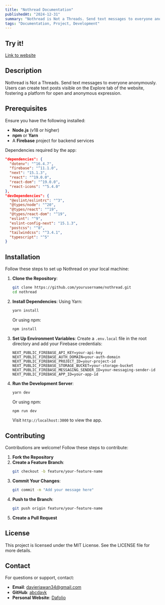 ```yaml
---
title: "Nothread Documentation"
publishedAt: "2024-12-31"
summary: "Nothread is Not a Threads. Send text messages to everyone anonymously. Users can create text posts visible on the Explore tab of the website, fostering a platform for open and anonymous expression. "
tags: "Documentation, Project, Development"
---
```


## Try it!

[Link to website](https://nothread.vercel.app)

## Description
Nothread is Not a Threads. Send text messages to everyone anonymously. Users can create text posts visible on the Explore tab of the website, fostering a platform for open and anonymous expression.

## Prerequisites
Ensure you have the following installed:

- **Node.js** (v18 or higher)
- **npm** or **Yarn**
- A **Firebase** project for backend services

Dependencies required by the app:

```json
"dependencies": {
  "dotenv": "^16.4.7",
  "firebase": "^11.1.0",
  "next": "15.1.3",
  "react": "^19.0.0",
  "react-dom": "^19.0.0",
  "react-icons": "^5.4.0"
},
"devDependencies": {
  "@eslint/eslintrc": "^3",
  "@types/node": "^20",
  "@types/react": "^19",
  "@types/react-dom": "^19",
  "eslint": "^9",
  "eslint-config-next": "15.1.3",
  "postcss": "^8",
  "tailwindcss": "^3.4.1",
  "typescript": "^5"
}
```

## Installation

Follow these steps to set up Nothread on your local machine:

1. **Clone the Repository**:
   ```bash
   git clone https://github.com/yourusername/nothread.git
   cd nothread
   ```

2. **Install Dependencies**:
   Using Yarn:
   ```bash
   yarn install
   ```
   Or using npm:
   ```bash
   npm install
   ```

3. **Set Up Environment Variables**:
   Create a `.env.local` file in the root directory and add your Firebase credentials:
   ```env
   NEXT_PUBLIC_FIREBASE_API_KEY=your-api-key
   NEXT_PUBLIC_FIREBASE_AUTH_DOMAIN=your-auth-domain
   NEXT_PUBLIC_FIREBASE_PROJECT_ID=your-project-id
   NEXT_PUBLIC_FIREBASE_STORAGE_BUCKET=your-storage-bucket
   NEXT_PUBLIC_FIREBASE_MESSAGING_SENDER_ID=your-messaging-sender-id
   NEXT_PUBLIC_FIREBASE_APP_ID=your-app-id
   ```

4. **Run the Development Server**:
   ```bash
   yarn dev
   ```
   Or using npm:
   ```bash
   npm run dev
   ```

   Visit `http://localhost:3000` to view the app.

## Contributing

Contributions are welcome! Follow these steps to contribute:

1. **Fork the Repository**
2. **Create a Feature Branch**:
   ```bash
   git checkout -b feature/your-feature-name
   ```
3. **Commit Your Changes**:
   ```bash
   git commit -m "Add your message here"
   ```
4. **Push to the Branch**:
   ```bash
   git push origin feature/your-feature-name
   ```
5. **Create a Pull Request**

## License

This project is licensed under the MIT License. See the LICENSE file for more details.

## Contact

For questions or support, contact:

- **Email**: davieriawan34@gmail.com
- **GitHub**: [abcdavk](https://github.com/abcdavk)
- **Personal Website**: [Dafolio](abcdavk.vercel.app)

